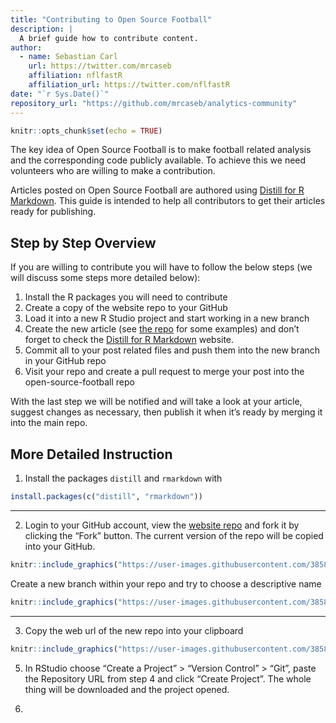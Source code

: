 ```yaml
---
title: "Contributing to Open Source Football"
description: |
  A brief guide how to contribute content.
author:
  - name: Sebastian Carl
    url: https://twitter.com/mrcaseb
    affiliation: nflfastR
    affiliation_url: https://twitter.com/nflfastR
date: "`r Sys.Date()`"
repository_url: "https://github.com/mrcaseb/analytics-community"
---
```


```r
knitr::opts_chunk$set(echo = TRUE)
```

The key idea of Open Source Football is to make football related analysis and
the corresponding code publicly available. To achieve this we need volunteers 
who are willing to make a contribution.

Articles posted on Open Source Football are authored using [Distill for R 
Markdown](https://rstudio.github.io/distill). This guide is intended to help all 
contributors to get their articles ready for publishing. 

## Step by Step Overview

If you are willing to contribute you will have to follow the below steps (we will
discuss some steps more detailed below):

1. Install the R packages you will need to contribute
1. Create a copy of the website repo to your GitHub
1. Load it into a new R Studio project and start working in a new branch
1. Create the new article (see [the 
repo](https://github.com/mrcaseb/open-source-football/tree/master/_posts) for 
some examples) and don't forget to check the [Distill for R 
Markdown](https://rstudio.github.io/distill) website.
1. Commit all to your post related files and push them into the new branch in 
your GitHub repo
1. Visit your repo and create a pull request to merge your post into the 
open-source-football repo

With the last step we will be notified and will take a look at your article, 
suggest changes as necessary, then publish it when it’s ready by merging it into
the main repo.

## More Detailed Instruction

1. Install the packages `distill` and `rmarkdown` with

```r
install.packages(c("distill", "rmarkdown"))
```

---

2. Login to your GitHub account, view the 
[website repo](https://github.com/mrcaseb/open-source-football) and fork it by
clicking the "Fork" button. The current version of the repo will be copied into
your GitHub.

```r
knitr::include_graphics("https://user-images.githubusercontent.com/38586519/90563320-ed936480-e1a3-11ea-90b0-9fbc00a6808b.png")
```

Create a new branch within your repo and try to choose a descriptive name

```r
knitr::include_graphics("https://user-images.githubusercontent.com/38586519/90564133-24b64580-e1a5-11ea-91cc-5e34224f63d5.png")
```

---

3. Copy the web url of the new repo into your clipboard

```r
knitr::include_graphics("https://user-images.githubusercontent.com/38586519/90564521-cccc0e80-e1a5-11ea-8fd7-493f40b74cd3.png")
```

5. In RStudio choose "Create a Project" > "Version Control" > "Git", paste the
Repository URL from step 4 and click "Create Project". The whole thing will be
downloaded and the project opened. 

6. 
